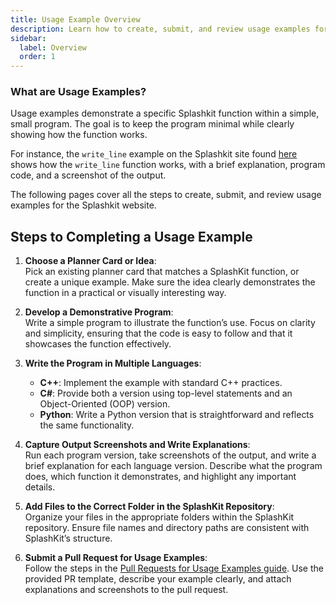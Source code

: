 ```yaml
---
title: Usage Example Overview
description: Learn how to create, submit, and review usage examples for the Splashkit website.
sidebar:
  label: Overview
  order: 1
---
```



### What are Usage Examples?

Usage examples demonstrate a specific Splashkit function within a simple, small program. The goal is
to keep the program minimal while clearly showing how the function works.

For instance, the `write_line` example on the Splashkit site found
[here](https://splashkit.io/usage-examples/terminal/#hello-world-string) shows how the `write_line`
function works, with a brief explanation, program code, and a screenshot of the output.

The following pages cover all the steps to create, submit, and review usage examples for the
Splashkit website.

## Steps to Completing a Usage Example

<Steps>

1. **Choose a Planner Card or Idea**:  
   Pick an existing planner card that matches a SplashKit function, or create a unique example. Make
   sure the idea clearly demonstrates the function in a practical or visually interesting way.

2. **Develop a Demonstrative Program**:  
   Write a simple program to illustrate the function’s use. Focus on clarity and simplicity,
   ensuring that the code is easy to follow and that it showcases the function effectively.

3. **Write the Program in Multiple Languages**:

   - **C++**: Implement the example with standard C++ practices.
   - **C#**: Provide both a version using top-level statements and an Object-Oriented (OOP) version.
   - **Python**: Write a Python version that is straightforward and reflects the same functionality.

4. **Capture Output Screenshots and Write Explanations**:  
   Run each program version, take screenshots of the output, and write a brief explanation for each
   language version. Describe what the program does, which function it demonstrates, and highlight
   any important details.

5. **Add Files to the Correct Folder in the SplashKit Repository**:  
   Organize your files in the appropriate folders within the SplashKit repository. Ensure file names
   and directory paths are consistent with SplashKit’s structure.

6. **Submit a Pull Request for Usage Examples**:  
   Follow the steps in the
   [Pull Requests for Usage Examples guide](/products/splashkit/splashkit-website/usage-examples/03-usage-pull-request).
   Use the provided PR template, describe your example clearly, and attach explanations and
   screenshots to the pull request.

</Steps>

<LinkCard
  title="Creating Usage Examples"
  description="How to create usage examples for the Splashkit website, including the necessary
   steps and guidelines."
  href="/products/splashkit/splashkit-website/usage-examples/02-usage-examples"
/>
<LinkCard
  title="Pull Requests for Usage Examples"
  description="How to create a pull request for usage examples, including the necessary steps and guidelines."
  href="/products/splashkit/splashkit-website/usage-examples/03-usage-pull-request"
/>
<LinkCard
  title="Peer Reviews for Usage Examples"
  description="How to do a peer review for usage examples, including the necessary steps and guidelines."
  href="/products/splashkit/splashkit-website/usage-examples/04-usage-peer-review"
/>
<LinkCard
  title="Updating Usage Examples"
  description="How to update usage examples for the Splashkit website, including the necessary
   steps and guidelines."
  href="/products/splashkit/splashkit-website/usage-examples/05-updating-examples"
/>
